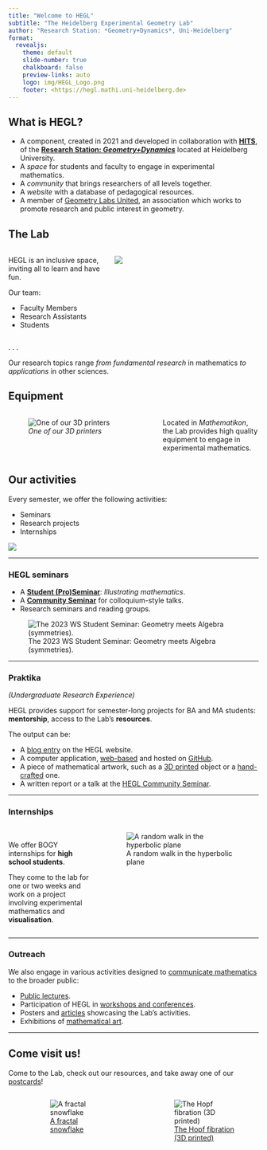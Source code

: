 ```yaml
---
title: "Welcome to HEGL"
subtitle: "The Heidelberg Experimental Geometry Lab"
author: "Research Station: *Geometry+Dynamics*, Uni-Heidelberg"
format:
  revealjs:
    theme: default
    slide-number: true
    chalkboard: false
    preview-links: auto
    logo: img/HEGL_Logo.png
    footer: <https://hegl.mathi.uni-heidelberg.de>
---
```


## What is HEGL?

- A component, created in 2021 and developed in collaboration with [**HITS**](https://www.h-its.org), of the [**Research Station: *Geometry+Dynamics***](https://www.mathi.uni-heidelberg.de/~geodyn/) located at Heidelberg University.
- A *space* for students and faculty to engage in experimental mathematics.
- A *community* that brings researchers of all levels together.
- A *website* with a database of pedagogical resources.
- A member of [Geometry Labs United](https://geometrylabs.net), an association which works to promote research and public interest in geometry.

## The Lab

:::: {.columns}

::: {.column width="40%"}
HEGL is an inclusive space, inviting all to learn and have fun.

Our team:

- Faculty Members
- Research Assistants
- Students
:::

::: {.column width="60%"}
![](img/TheLab.png)
:::

::::

. . .

Our research topics range *from fundamental research* in mathematics *to applications* in other sciences.

## Equipment

:::: {.columns}

::: {.column width="60%"}
![*One of our 3D printers*](img/3DPrinter.png)
:::

::: {.column width="40%"}
Located in *Mathematikon*, the Lab provides high quality equipment to engage in experimental mathematics.
:::

::::

## Our activities

Every semester, we offer the following activities:

- Seminars
- Research projects
- Internships

![](img/HEGL2023.png)

---

### HEGL seminars

- A [**Student (Pro)Seminar**](https://hegl.mathi.uni-heidelberg.de/seminars/hegl-proseminar/): *Illustrating mathematics*.
- A [**Community Seminar**](https://hegl.mathi.uni-heidelberg.de/seminars/hegl-community-seminar/) for colloquium-style talks.
- Research seminars and reading groups.

![The 2023 WS Student Seminar: Geometry meets Algebra (symmetries).](img/IM_WS2023.png)

---

### Praktika 
*(Undergraduate Research Experience)*

HEGL provides support for semester-long projects for BA and MA students: **mentorship**, access to the Lab's **resources**.

The output can be:

::: {.incremental}
- A [blog entry](https://hegl.mathi.uni-heidelberg.de/blog/) on the HEGL website.
- A computer application, [web-based](https://hegl.mathi.uni-heidelberg.de/galleries/online-apps/) and hosted on [GitHub](https://github.com/hegl-lab).
- A piece of mathematical artwork, such as a [3D printed](https://hegl.mathi.uni-heidelberg.de/galleries/3d-printed-models/) object or a [hand-crafted](https://hegl.mathi.uni-heidelberg.de/galleries/gallery/) one.
- A written report or a talk at the [HEGL Community Seminar](https://hegl.mathi.uni-heidelberg.de/seminars/hegl-community-seminar/).
:::

---

### Internships

:::: {.columns}

::: {.column width="40%"}
<br> We offer BOGY internships for **high school students**.

They come to the lab for one or two weeks and work on a project involving experimental mathematics and **visualisation**.
:::

::: {.column width=50%"}
![A random walk in the hyperbolic plane](img/Random_walk.png)
:::

::::

---

### Outreach

We also engage in various activities designed to [communicate mathematics](https://hegl.mathi.uni-heidelberg.de/outreach/) to the broader public:

::: {.incremental}
- [Public lectures](https://www.mathi.uni-heidelberg.de/~geodyn/Outreach/Public_Lectures.html).
- Participation of HEGL in [workshops and conferences](https://ms-math-computer.science/projects/dmv_math_art_23.html).
- Posters and [articles](https://structures.uni-heidelberg.de/news/STRUCTURES_Newsletter_2022_Apr.pdf) showcasing the Lab's activities.
- Exhibitions of [mathematical art](https://hegl.mathi.uni-heidelberg.de/galleries/gallery/).
:::

---

## Come visit us!

 Come to the Lab, check out our resources, and take away one of our [postcards](https://hegl.mathi.uni-heidelberg.de/galleries/postcards/)!

:::: {.columns}

::: {.column width="5%"}

:::

::: {.column width="42%"}
![ [A fractal snowflake](https://hegl.mathi.uni-heidelberg.de/wp-content/uploads/2023/02/Fractal_Snowflake.pdf) ](img/Snowflake.png)
:::

::: {.column width="3%"}

:::

:::{.column width="45.5%"}
![ [The Hopf fibration (3D printed)](https://hegl.mathi.uni-heidelberg.de/galleries/3d-printed-models/) ](img/Hopf.png)
:::

::::
